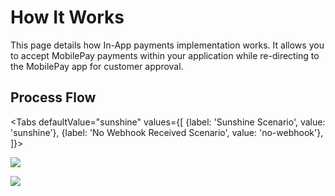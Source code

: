 
# How It Works

This page details how In-App payments implementation works. It allows you to accept MobilePay payments within your application while re-directing to the MobilePay app for customer approval.

## Process Flow

<Tabs
defaultValue="sunshine"
values={[
{label: 'Sunshine Scenario', value: 'sunshine'},
{label: 'No Webhook Received Scenario', value: 'no-webhook'},
]}>
<TabItem value="sunshine">

![](/img/imageA.jpg)

</TabItem>

<TabItem value="no-webhook">

![](/img/imageB.jpg)

</TabItem>
</Tabs>
